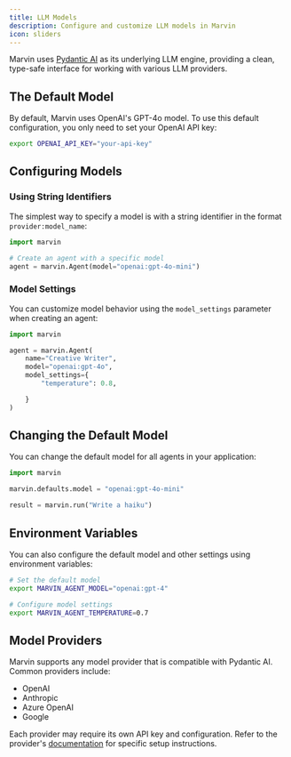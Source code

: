 ```yaml
---
title: LLM Models
description: Configure and customize LLM models in Marvin
icon: sliders
---
```


Marvin uses [Pydantic AI](https://github.com/pydantic/pydantic-ai) as its underlying LLM engine, providing a clean, type-safe interface for working with various LLM providers.

## The Default Model

By default, Marvin uses OpenAI's GPT-4o model. To use this default configuration, you only need to set your OpenAI API key:

```bash
export OPENAI_API_KEY="your-api-key"
```

## Configuring Models

### Using String Identifiers

The simplest way to specify a model is with a string identifier in the format `provider:model_name`:

```python
import marvin

# Create an agent with a specific model
agent = marvin.Agent(model="openai:gpt-4o-mini")
```


### Model Settings

You can customize model behavior using the `model_settings` parameter when creating an agent:

```python
import marvin

agent = marvin.Agent(
    name="Creative Writer",
    model="openai:gpt-4o",
    model_settings={
        "temperature": 0.8,

    }
)
```

## Changing the Default Model

You can change the default model for all agents in your application:

```python
import marvin

marvin.defaults.model = "openai:gpt-4o-mini"

result = marvin.run("Write a haiku")
```

## Environment Variables

You can also configure the default model and other settings using environment variables:

```bash
# Set the default model
export MARVIN_AGENT_MODEL="openai:gpt-4"

# Configure model settings
export MARVIN_AGENT_TEMPERATURE=0.7
```

## Model Providers

Marvin supports any model provider that is compatible with Pydantic AI. Common providers include:

- OpenAI
- Anthropic
- Azure OpenAI
- Google

Each provider may require its own API key and configuration. Refer to the provider's [documentation](https://ai.pydantic.dev/models/) for specific setup instructions. 
